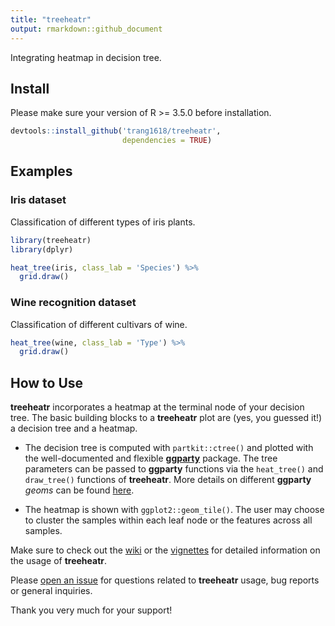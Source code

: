 ```yaml
---
title: "treeheatr"
output: rmarkdown::github_document
---
```


Integrating heatmap in decision tree.

## Install 

Please make sure your version of R >= 3.5.0 before installation.

```r
devtools::install_github('trang1618/treeheatr',
                         dependencies = TRUE)
```

## Examples

### Iris dataset

Classification of different types of iris plants.

```r
library(treeheatr)
library(dplyr)

heat_tree(iris, class_lab = 'Species') %>% 
  grid.draw()
```

### Wine recognition dataset

Classification of different cultivars of wine.

```r
heat_tree(wine, class_lab = 'Type') %>% 
  grid.draw()
```


## How to Use

**treeheatr** incorporates a heatmap at the terminal node of your decision tree.
The basic building blocks to a **treeheatr** plot are (yes, you guessed it!) a decision tree and a heatmap.

* The decision tree is computed with `partkit::ctree()` and plotted with the well-documented and flexible [**ggparty**](https://cran.r-project.org/web/packages/ggparty/index.html) package.
The tree parameters can be passed to **ggparty** functions via the `heat_tree()` and `draw_tree()` functions of **treeheatr**.
More details on different **ggparty** *geoms* can be found [here](https://github.com/martin-borkovec/ggparty).

* The heatmap is shown with `ggplot2::geom_tile()`.
The user may choose to cluster the samples within each leaf node or the features across all samples.

Make sure to check out the [wiki](https://github.com/trang1618/treeheatr/wiki) or the [vignettes](https://github.com/trang1618/treeheatr/tree/master/vignettes) for detailed information on the usage of **treeheatr**.

Please [open an issue](https://github.com/trang1618/treeheatr/issues/new) for questions related to **treeheatr** usage, bug reports or general inquiries.

Thank you very much for your support!


